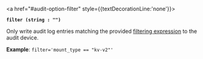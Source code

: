 <a id="audit-option-filter" />

<a href="#audit-option-filter" style={{textDecorationLine:'none'}}>

**`filter (string : "")`** <EnterpriseAlert inline="true" />

</a>

Only write audit log entries matching the provided
[filtering expression](/vault/docs/enterprise/audit/filtering) to the audit
device.

**Example**: `filter='mount_type == "kv-v2"'`

